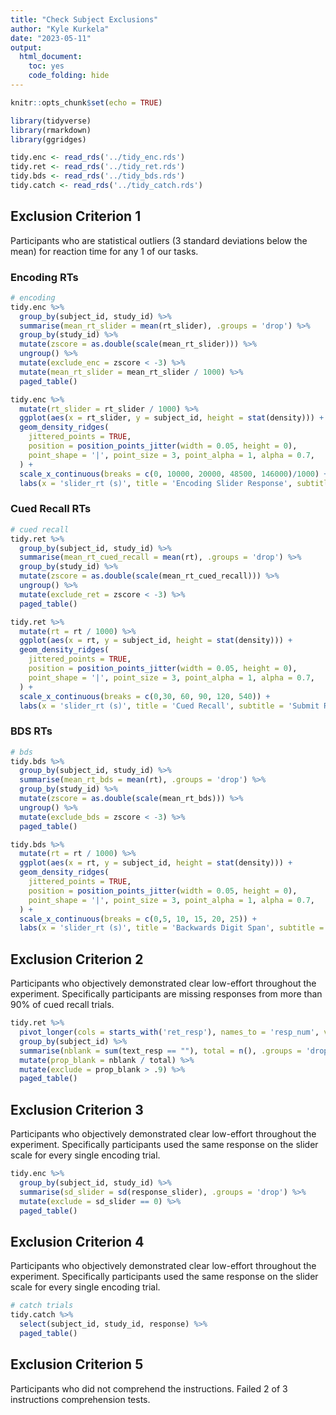 ```yaml
---
title: "Check Subject Exclusions"
author: "Kyle Kurkela"
date: "2023-05-11"
output: 
  html_document: 
    toc: yes
    code_folding: hide
---
```


```r
knitr::opts_chunk$set(echo = TRUE)

library(tidyverse)
library(rmarkdown)
library(ggridges)

tidy.enc <- read_rds('../tidy_enc.rds')
tidy.ret <- read_rds('../tidy_ret.rds')
tidy.bds <- read_rds('../tidy_bds.rds')
tidy.catch <- read_rds('../tidy_catch.rds')
```

## Exclusion Criterion 1

Participants who are statistical outliers (3 standard deviations below the mean)
for reaction time for any 1 of our tasks.

### Encoding RTs

```r
# encoding
tidy.enc %>%
  group_by(subject_id, study_id) %>%
  summarise(mean_rt_slider = mean(rt_slider), .groups = 'drop') %>%
  group_by(study_id) %>%
  mutate(zscore = as.double(scale(mean_rt_slider))) %>%
  ungroup() %>%
  mutate(exclude_enc = zscore < -3) %>%
  mutate(mean_rt_slider = mean_rt_slider / 1000) %>%
  paged_table()
```

```r
tidy.enc %>%
  mutate(rt_slider = rt_slider / 1000) %>%
  ggplot(aes(x = rt_slider, y = subject_id, height = stat(density))) +
  geom_density_ridges(
    jittered_points = TRUE,
    position = position_points_jitter(width = 0.05, height = 0),
    point_shape = '|', point_size = 3, point_alpha = 1, alpha = 0.7,
  ) +
  scale_x_continuous(breaks = c(0, 10000, 20000, 48500, 146000)/1000) +
  labs(x = 'slider_rt (s)', title = 'Encoding Slider Response', subtitle = 'RT Distributions')
```


### Cued Recall RTs

```r
# cued recall
tidy.ret %>%
  group_by(subject_id, study_id) %>%
  summarise(mean_rt_cued_recall = mean(rt), .groups = 'drop') %>%
  group_by(study_id) %>%
  mutate(zscore = as.double(scale(mean_rt_cued_recall))) %>%
  ungroup() %>%
  mutate(exclude_ret = zscore < -3) %>%
  paged_table()
```

```r
tidy.ret %>%
  mutate(rt = rt / 1000) %>%
  ggplot(aes(x = rt, y = subject_id, height = stat(density))) +
  geom_density_ridges(
    jittered_points = TRUE,
    position = position_points_jitter(width = 0.05, height = 0),
    point_shape = '|', point_size = 3, point_alpha = 1, alpha = 0.7,
  ) +
  scale_x_continuous(breaks = c(0,30, 60, 90, 120, 540)) +
  labs(x = 'slider_rt (s)', title = 'Cued Recall', subtitle = 'Submit RT Distributions')
```


### BDS RTs

```r
# bds
tidy.bds %>%
  group_by(subject_id, study_id) %>%
  summarise(mean_rt_bds = mean(rt), .groups = 'drop') %>%
  group_by(study_id) %>%
  mutate(zscore = as.double(scale(mean_rt_bds))) %>%
  ungroup() %>%
  mutate(exclude_bds = zscore < -3) %>%
  paged_table()
```

```r
tidy.bds %>%
  mutate(rt = rt / 1000) %>%
  ggplot(aes(x = rt, y = subject_id, height = stat(density))) +
  geom_density_ridges(
    jittered_points = TRUE,
    position = position_points_jitter(width = 0.05, height = 0),
    point_shape = '|', point_size = 3, point_alpha = 1, alpha = 0.7,
  ) +
  scale_x_continuous(breaks = c(0,5, 10, 15, 20, 25)) +
  labs(x = 'slider_rt (s)', title = 'Backwards Digit Span', subtitle = 'RT Distributions')
```


## Exclusion Criterion 2

Participants who objectively demonstrated clear low-effort throughout the experiment. Specifically participants are missing responses from more than 90% of cued recall trials.

```r
tidy.ret %>%
  pivot_longer(cols = starts_with('ret_resp'), names_to = 'resp_num', values_to = 'text_resp') %>%
  group_by(subject_id) %>%
  summarise(nblank = sum(text_resp == ""), total = n(), .groups = 'drop') %>%
  mutate(prop_blank = nblank / total) %>%
  mutate(exclude = prop_blank > .9) %>%
  paged_table()
```

## Exclusion Criterion 3

Participants who objectively demonstrated clear low-effort throughout the experiment. Specifically participants used the same response on the slider scale for every single encoding trial.

```r
tidy.enc %>%
  group_by(subject_id, study_id) %>%
  summarise(sd_slider = sd(response_slider), .groups = 'drop') %>%
  mutate(exclude = sd_slider == 0) %>%
  paged_table()
```

## Exclusion Criterion 4

Participants who objectively demonstrated clear low-effort throughout the experiment. Specifically participants used the same response on the slider scale for every single encoding trial.

```r
# catch trials
tidy.catch %>%
  select(subject_id, study_id, response) %>%
  paged_table()
```

## Exclusion Criterion 5

Participants who did not comprehend the instructions. Failed 2 of 3 instructions comprehension tests.
